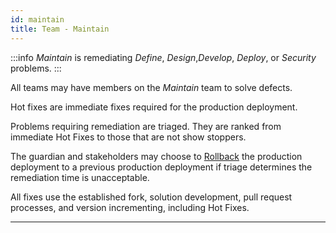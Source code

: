 ```yaml
---
id: maintain
title: Team - Maintain
---
```


:::info
*Maintain* is remediating *Define*, *Design*,*Develop*, *Deploy*, or *Security* problems.
:::

All teams may have members on the *Maintain* team to solve defects.

Hot fixes are  immediate fixes required for the production deployment.

Problems requiring remediation are triaged. They are ranked from immediate Hot Fixes to those that are not show stoppers.

The guardian and stakeholders may choose to [Rollback](glossary#rollbacks) the production deployment to a previous production deployment if triage determines the remediation time is unacceptable.

All fixes use the established fork, solution development, pull request processes, and version incrementing, including Hot Fixes.

---
